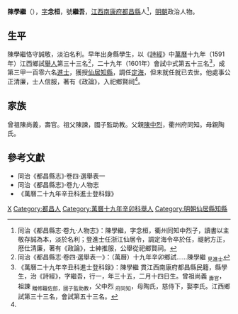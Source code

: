 '''陳學繼'''（{{bd|1567年|3月24日|1630年代}}），[[表字|字]]'''念桓'''，號'''繼吾'''，[[江西等處承宣布政使司|江西]][[南康府|南康府]][[都昌縣|都昌縣]]人<ref name=djs>同治《都昌縣志·卷九·人物志》：陳學繼，字念桓，衢州同知中烈子，讀書以主敬存誠為本，淡於名利；登進士任浙江仙居令，調定海令卒於任，禔躬方正，厯仕清廉，著有《政論》，士紳推服，公舉從祀鄉賢祠。</ref>，[[明朝|明朝]]政治人物。

==生平==
陳學繼恪守誠敬，淡泊名利。早年出身縣學生，以《[[詩經|詩經]]》中[[萬曆|萬曆]]十九年（1591年）江西鄉試[[舉人|舉人]]第三十三名<ref>同治《都昌縣志·卷四·選舉表一》：（萬曆）十九年辛卯鄉試……陳學繼 <sub>見進士</sub></ref>，二十九年（1601年）會試中式第五十三名<ref>《萬曆二十九年辛丑科進士登科錄》：陳學繼 貫江西南康府都昌縣民籍，縣學生，治《詩經》，字繼吾，行一，年三十五，二月十四日生。曾祖尚義 <sub>壽官</sub>，祖諫 <sub>贈修職佐郎，國子監助教</sub>，父中烈 <sub>府同知</sub>，母陶氏，慈侍下，娶李氏。江西鄉試第三十三名，會試第五十三名。</ref>，成第三甲一百零六名[[進士|進士]]，獲授[[仙居縣|仙居]][[知縣|知縣]]，調任[[鎮海縣|定海]]，但未就任就已去世。他處事公正清廉，士人信服，著有《政論》，入祀鄉賢祠<ref name=djs/>。

== 家族 ==
曾祖陳尚義，壽官。祖父陳諫，國子監助教。父親[[陳中烈|陳中烈]]，衢州府同知。母親陶氏。

==參考文獻==
{{reflist}}
*同治《都昌縣志》·卷四·選舉表一
*同治《都昌縣志》·卷九·人物志
*《萬曆二十九年辛丑科進士登科錄》

{{start box}}
{{s-off}}
{{s-before|[[汪夢說|汪夢說]]}}
{{s-title|明朝仙居縣知縣|1602年－1604年}}
{{s-after|[[顧震宇|顧震宇]]}}
{{end box}}

{{萬曆二十九年辛丑科殿試金榜}}

{{Authority control}}

{{DEFAULTSORT:}}
[[Category:陈姓|X]]
[[Category:都昌人|Category:都昌人]]
[[Category:萬曆十九年辛卯科舉人|Category:萬曆十九年辛卯科舉人]]
[[Category:明朝仙居縣知縣|Category:明朝仙居縣知縣]]